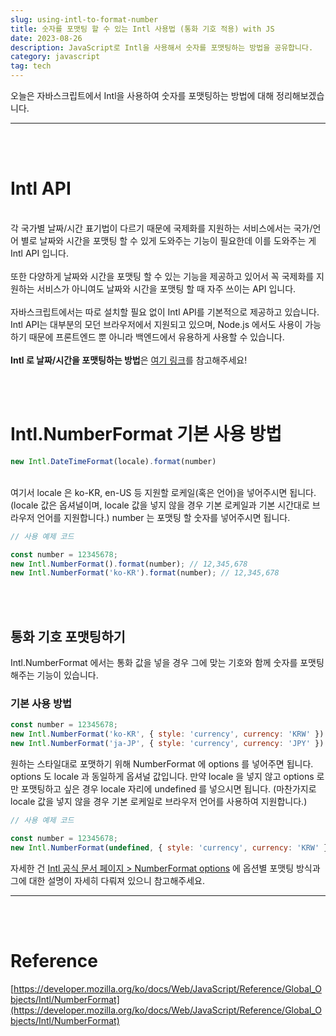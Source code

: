 ```yaml
---
slug: using-intl-to-format-number
title: 숫자를 포맷팅 할 수 있는 Intl 사용법 (통화 기호 적용) with JS
date: 2023-08-26
description: JavaScript로 Intl을 사용해서 숫자를 포맷팅하는 방법을 공유합니다.
category: javascript
tag: tech
---
```


오늘은 자바스크립트에서 Intl을 사용하여 숫자를 포맷팅하는 방법에 대해 정리해보겠습니다.
<br />

---

<br /> <br />

# Intl API
<br /> 각 국가별 날짜/시간 표기법이 다르기 때문에 국제화를 지원하는 서비스에서는 국가/언어 별로 날짜와 시간을 포맷팅 할 수 있게 도와주는 기능이 필요한데 이를 도와주는 게 Intl API 입니다. <br /> <br />
또한 다양하게 날짜와 시간을 포맷팅 할 수 있는 기능을 제공하고 있어서 꼭 국제화를 지원하는 서비스가 아니여도 날짜와 시간을 포맷팅 할 때 자주 쓰이는 API 입니다. <br /> <br />
자바스크립트에서는 따로 설치할 필요 없이 Intl API를 기본적으로 제공하고 있습니다. Intl API는 대부분의 모던 브라우저에서 지원되고 있으며, Node.js 에서도 사용이 가능하기 때문에 프론트엔드 뿐 아니라 백엔드에서 유용하게 사용할 수 있습니다. <br /> <br />
<b>Intl 로 날짜/시간을 포맷팅하는 방법</b>은 [여기 링크](/blog/using-intl-to-format-dates-and-times)를 참고해주세요!

<br /> <br />

# Intl.NumberFormat 기본 사용 방법
```javascript
new Intl.DateTimeFormat(locale).format(number)
```
<br /> 여기서 locale 은 ko-KR, en-US 등 지원할 로케일(혹은 언어)을 넣어주시면 됩니다. (locale 값은 옵셔널이며, locale 값을 넣지 않을 경우 기본 로케일과 기본 시간대로 브라우저 언어를 지원합니다.) number 는 포맷팅 할 숫자를 넣어주시면 됩니다.

```javascript
// 사용 예제 코드

const number = 12345678;
new Intl.NumberFormat().format(number); // 12,345,678
new Intl.NumberFormat('ko-KR').format(number); // 12,345,678
```
<br /> <br />

## 통화 기호 포맷팅하기
Intl.NumberFormat 에서는 통화 값을 넣을 경우 그에 맞는 기호와 함께 숫자를 포맷팅 해주는 기능이 있습니다.
<br />
### 기본 사용 방법
```javascript
const number = 12345678;
new Intl.NumberFormat('ko-KR', { style: 'currency', currency: 'KRW' }).format(number); // ₩12,345,678
new Intl.NumberFormat('ja-JP', { style: 'currency', currency: 'JPY' }).format(number); // ￥12,345,678
```
원하는 스타일대로 포맷하기 위해 NumberFormat 에 options 를 넣어주면 됩니다. options 도 locale 과 동일하게 옵셔널 값입니다. 만약 locale 을 넣지 않고 options 로만 포맷팅하고 싶은 경우 locale 자리에 undefined 를 넣으시면 됩니다. (마찬가지로 locale 값을 넣지 않을 경우 기본 로케일로 브라우저 언어를 사용하여 지원합니다.)

```javascript
// 사용 예제 코드

const number = 12345678;
new Intl.NumberFormat(undefined, { style: 'currency', currency: 'KRW' }).format(number); // ₩12,345,678
```
자세한 건 [Intl 공식 문서 페이지 > NumberFormat options](https://developer.mozilla.org/en-US/docs/Web/JavaScript/Reference/Global_Objects/Intl/NumberFormat/NumberFormat) 에 옵션별 포맷팅 방식과 그에 대한 설명이 자세히 다뤄져 있으니 참고해주세요.
<br />

---

<br /> <br />

# Reference

[https://developer.mozilla.org/ko/docs/Web/JavaScript/Reference/Global_Objects/Intl/NumberFormat](https://developer.mozilla.org/ko/docs/Web/JavaScript/Reference/Global_Objects/Intl/NumberFormat)
